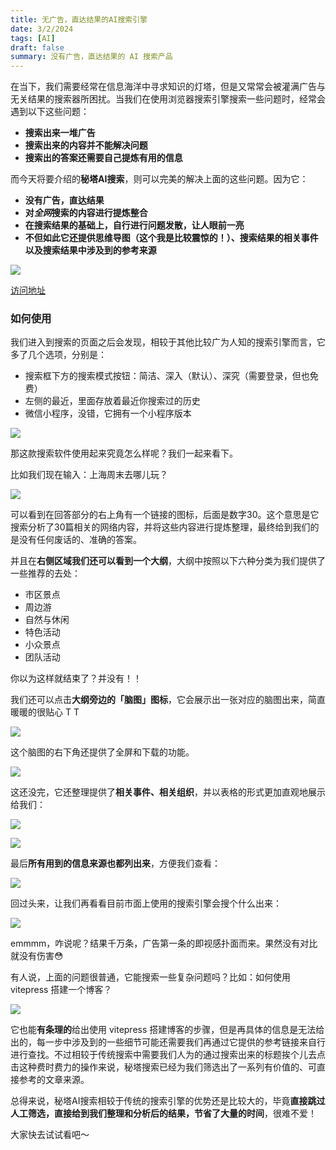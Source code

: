 ```yaml
---
title: 无广告，直达结果的AI搜索引擎
date: 3/2/2024
tags: [AI]
draft: false
summary: 没有广告，直达结果的 AI 搜索产品
---
```


在当下，我们需要经常在信息海洋中寻求知识的灯塔，但是又常常会被灌满广告与无关结果的搜索器所困扰。当我们在使用浏览器搜索引擎搜索一些问题时，经常会遇到以下这些问题：

*   **搜索出来一堆广告**
*   **搜索出来的内容并不能解决问题**
*   **搜索出的答案还需要自己提炼有用的信息**

而今天将要介绍的**秘塔AI搜索**，则可以完美的解决上面的这些问题。因为它：

*   **没有广告，直达结果**
*   **对*全网*搜索的内容进行提炼整合**
*   **在搜索结果的基础上，自行进行问题发散，让人眼前一亮**
*   **不但如此它还提供思维导图（这个我是比较震惊的！）、搜索结果的相关事件以及搜索结果中涉及到的参考来源**

![](https://note.ihsxu.com/api/imgs/1709306267278.webp)

[访问地址](https://metaso.cn/)

### 如何使用

我们进入到搜索的页面之后会发现，相较于其他比较广为人知的搜索引擎而言，它多了几个选项，分别是：

*   搜索框下方的搜索模式按钮：简洁、深入（默认）、深究（需要登录，但也免费）
*   左侧的最近，里面存放着最近你搜索过的历史
*   微信小程序，没错，它拥有一个小程序版本

![](https://note.ihsxu.com/api/imgs/1709306544863.webp)

那这款搜索软件使用起来究竟怎么样呢？我们一起来看下。

比如我们现在输入：上海周末去哪儿玩？

![](https://note.ihsxu.com/api/imgs/1709306692043.webp)

可以看到在回答部分的右上角有一个链接的图标，后面是数字30。这个意思是它搜索分析了30篇相关的网络内容，并将这些内容进行提炼整理，最终给到我们的是没有任何废话的、准确的答案。

并且在**右侧区域我们还可以看到一个大纲**，大纲中按照以下六种分类为我们提供了一些推荐的去处：

*   市区景点
*   周边游
*   自然与休闲
*   特色活动
*   小众景点
*   团队活动

你以为这样就结束了？并没有！！

我们还可以点击**大纲旁边的「脑图」图标**，它会展示出一张对应的脑图出来，简直暖暖的很贴心 T T

![](https://note.ihsxu.com/api/imgs/1709307035855.webp)

这个脑图的右下角还提供了全屏和下载的功能。

![](https://note.ihsxu.com/api/imgs/1709307120593.webp)

这还没完，它还整理提供了**相关事件、相关组织**，并以表格的形式更加直观地展示给我们：

![](https://note.ihsxu.com/api/imgs/1709307502513.webp)

![](https://note.ihsxu.com/api/imgs/1709307516306.webp)

最后**所有用到的信息来源也都列出来**，方便我们查看：

![](https://note.ihsxu.com/api/imgs/1709307558732.webp)

回过头来，让我们再看看目前市面上使用的搜索引擎会搜个什么出来：

![](https://note.ihsxu.com/api/imgs/1709354686678.webp)

emmmm，咋说呢？结果千万条，广告第一条的即视感扑面而来。果然没有对比就没有伤害😳

有人说，上面的问题很普通，它能搜索一些复杂问题吗？比如：如何使用 vitepress 搭建一个博客？

![](https://note.ihsxu.com/api/imgs/1709347522143.webp)

它也能**有条理的**给出使用 vitepress 搭建博客的步骤，但是再具体的信息是无法给出的，每一步中涉及到的一些细节可能还需要我们再通过它提供的参考链接来自行进行查找。不过相较于传统搜索中需要我们人为的通过搜索出来的标题挨个儿去点击这种费时费力的操作来说，秘塔搜索已经为我们筛选出了一系列有价值的、可直接参考的文章来源。

总得来说，秘塔AI搜索相较于传统的搜索引擎的优势还是比较大的，毕竟**直接跳过人工筛选，直接给到我们整理和分析后的结果，节省了大量的时间**，很难不爱！

大家快去试试看吧～

